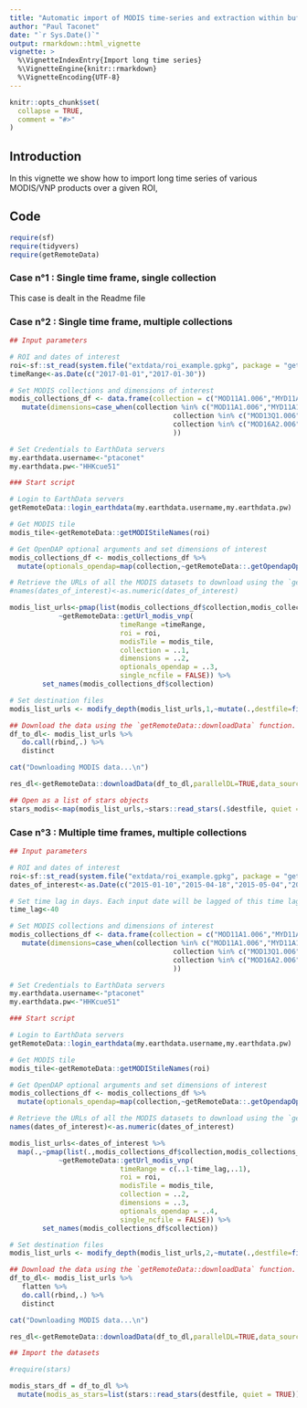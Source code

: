 ```yaml
---
title: "Automatic import of MODIS time-series and extraction within buffers around sampling points"
author: "Paul Taconet"
date: "`r Sys.Date()`"
output: rmarkdown::html_vignette
vignette: >
  %\VignetteIndexEntry{Import long time series}
  %\VignetteEngine{knitr::rmarkdown}
  %\VignetteEncoding{UTF-8}
---
```


```r
knitr::opts_chunk$set(
  collapse = TRUE,
  comment = "#>"
)
```

## Introduction

In this vignette we show how to import long time series of various MODIS/VNP products over a given ROI, 

## Code

```r
require(sf)
require(tidyvers)
require(getRemoteData)
```

### Case n°1 : Single time frame, single collection

This case is dealt in the Readme file

### Case n°2 : Single time frame, multiple collections

```r
## Input parameters

# ROI and dates of interest
roi<-sf::st_read(system.file("extdata/roi_example.gpkg", package = "getRemoteData"),quiet=TRUE)
timeRange<-as.Date(c("2017-01-01","2017-01-30"))

# Set MODIS collections and dimensions of interest
modis_collections_df <- data.frame(collection = c("MOD11A1.006","MYD11A1.006","MOD11A2.006","MYD11A2.006","MOD13Q1.006","MYD13Q1.006","MOD16A2.006","MYD16A2.006"),stringsAsFactors = F) %>%
   mutate(dimensions=case_when(collection %in% c("MOD11A1.006","MYD11A1.006","MOD11A2.006","MYD11A2.006") ~ list(c("LST_Day_1km","LST_Night_1km")),
                                        collection %in% c("MOD13Q1.006","MYD13Q1.006") ~ list(c("_250m_16_days_NDVI","_250m_16_days_EVI")),
                                        collection %in% c("MOD16A2.006","MYD16A2.006") ~ list(c("ET_500m"))
                                        ))

# Set Credentials to EarthData servers
my.earthdata.username<-"ptaconet"
my.earthdata.pw<-"HHKcue51"

### Start script

# Login to EarthData servers
getRemoteData::login_earthdata(my.earthdata.username,my.earthdata.pw)

# Get MODIS tile
modis_tile<-getRemoteData::getMODIStileNames(roi)

# Get OpenDAP optional arguments and set dimensions of interest
modis_collections_df <- modis_collections_df %>% 
  mutate(optionals_opendap=map(collection,~getRemoteData::.getOpendapOptArguments_modis_vnp(roi = roi,collection = .,modisTile = modis_tile)))

# Retrieve the URLs of all the MODIS datasets to download using the `getRemoteData::getUrl_modis_vnp` function. Output is a list
#names(dates_of_interest)<-as.numeric(dates_of_interest)

modis_list_urls<-pmap(list(modis_collections_df$collection,modis_collections_df$dimensions,modis_collections_df$optionals_opendap),
            ~getRemoteData::getUrl_modis_vnp(
                           timeRange =timeRange,
                           roi = roi,
                           modisTile = modis_tile,
                           collection = ..1,
                           dimensions = ..2,
                           optionals_opendap = ..3,
                           single_ncfile = FALSE)) %>%
        set_names(modis_collections_df$collection)

# Set destination files
modis_list_urls <- modify_depth(modis_list_urls,1,~mutate(.,destfile=file.path(getwd(),substr(.$name,1,11),.$name)))

## Download the data using the `getRemoteData::downloadData` function.
df_to_dl<- modis_list_urls %>%
   do.call(rbind,.) %>%
   distinct

cat("Downloading MODIS data...\n")

res_dl<-getRemoteData::downloadData(df_to_dl,parallelDL=TRUE,data_source="earthdata")

## Open as a list of stars objects
stars_modis<-map(modis_list_urls,~stars::read_stars(.$destfile, quiet = TRUE))

```

### Case n°3 : Multiple time frames, multiple collections

```r
## Input parameters

# ROI and dates of interest
roi<-sf::st_read(system.file("extdata/roi_example.gpkg", package = "getRemoteData"),quiet=TRUE)
dates_of_interest<-as.Date(c("2015-01-10","2015-04-18","2015-05-04","2015-10-29","2016-02-13","2016-05-22","2016-08-06","2016-11-18","2017-01-14","2017-05-24","2017-07-16","2017-08-10","2017-11-03"))

# Set time lag in days. Each input date will be lagged of this time lag
time_lag<-40

# Set MODIS collections and dimensions of interest
modis_collections_df <- data.frame(collection = c("MOD11A1.006","MYD11A1.006","MOD11A2.006","MYD11A2.006","MOD13Q1.006","MYD13Q1.006","MOD16A2.006","MYD16A2.006"),stringsAsFactors = F) %>%
   mutate(dimensions=case_when(collection %in% c("MOD11A1.006","MYD11A1.006","MOD11A2.006","MYD11A2.006") ~ list(c("LST_Day_1km","LST_Night_1km")),
                                        collection %in% c("MOD13Q1.006","MYD13Q1.006") ~ list(c("_250m_16_days_NDVI","_250m_16_days_EVI")),
                                        collection %in% c("MOD16A2.006","MYD16A2.006") ~ list(c("ET_500m"))
                                        ))

# Set Credentials to EarthData servers
my.earthdata.username<-"ptaconet"
my.earthdata.pw<-"HHKcue51"

### Start script

# Login to EarthData servers
getRemoteData::login_earthdata(my.earthdata.username,my.earthdata.pw)

# Get MODIS tile
modis_tile<-getRemoteData::getMODIStileNames(roi)

# Get OpenDAP optional arguments and set dimensions of interest
modis_collections_df <- modis_collections_df %>% 
  mutate(optionals_opendap=map(collection,~getRemoteData::.getOpendapOptArguments_modis_vnp(roi = roi,collection = .,modisTile = modis_tile)))

# Retrieve the URLs of all the MODIS datasets to download using the `getRemoteData::getUrl_modis_vnp` function. Output is a list
names(dates_of_interest)<-as.numeric(dates_of_interest)

modis_list_urls<-dates_of_interest %>%
  map(.,~pmap(list(.,modis_collections_df$collection,modis_collections_df$dimensions,modis_collections_df$optionals_opendap),
            ~getRemoteData::getUrl_modis_vnp(
                           timeRange = c(..1-time_lag,..1),
                           roi = roi,
                           modisTile = modis_tile,
                           collection = ..2,
                           dimensions = ..3,
                           optionals_opendap = ..4,
                           single_ncfile = FALSE)) %>%
        set_names(modis_collections_df$collection))

# Set destination files
modis_list_urls <- modify_depth(modis_list_urls,2,~mutate(.,destfile=file.path(getwd(),substr(.$name,1,11),.$name)))

## Download the data using the `getRemoteData::downloadData` function.
df_to_dl<- modis_list_urls %>%
   flatten %>%
   do.call(rbind,.) %>%
   distinct

cat("Downloading MODIS data...\n")

res_dl<-getRemoteData::downloadData(df_to_dl,parallelDL=TRUE,data_source="earthdata")

## Import the datasets

#require(stars)

modis_stars_df = df_to_dl %>%
  mutate(modis_as_stars=list(stars::read_stars(destfile, quiet = TRUE)))

```

